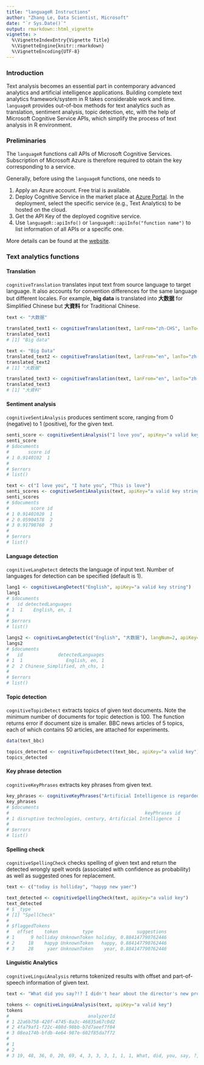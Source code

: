 ```yaml
---
title: "languageR Instructions"
author: "Zhang Le, Data Scientist, Microsoft"
date: "`r Sys.Date()`"
output: rmarkdown::html_vignette
vignette: >
  %\VignetteIndexEntry{Vignette Title}
  %\VignetteEngine{knitr::rmarkdown}
  %\VignetteEncoding{UTF-8}
---
```


### Introduction

Text analysis becomes an essential part in contemporary advanced analytics and artificial intelligence applications. Building complete text analytics framework/system in R takes considerable work and time. `languageR` provides out-of-box methods for text analytics such as translation, sentiment analysis, topic detection, etc, with the help of Microsoft Cognitive Service APIs, which simplify the process of text analysis in R environment. 

### Preliminaries

The `languageR` functions call APIs of Microsoft Cognitive Services. Subscription of Microsoft Azure is therefore required to obtain the key corresponding to a service. 

Generally, before using the `languageR` functions, one needs to 

1. Apply an Azure account. Free trial is available.
2. Deploy Cognitive Service in the market place at [Azure Portal](https://portal.azure.com/). In the deployment, select the specific service (e.g., Text Analytics) to be hosted on the cloud. 
3. Get the API Key of the deployed cognitive service.
4. Use `languageR::apiInfo()` or `languageR::apiInfo("function name")` to list information of all APIs or a specific one.

More details can be found at the [website](https://www.microsoft.com/cognitive-services/en-us/apis).

### Text analytics functions

#### Translation
`cognitiveTranslation` translates input text from source language to target language. It also accounts for convention differences for the same language but different locales. For example, **big data** is translated into **大数据** for Simplified Chinese but **大資料** for Traditional Chinese.
```r
text <- "大数据"

translated_text1 <- cognitiveTranslation(text, lanFrom="zh-CHS", lanTo="en", apiKey="a valid key")
translated_text1
# [1] "Big data"

text <- "Big Data"
translated_text2 <- cognitiveTranslation(text, lanFrom="en", lanTo="zh-CHS", apiKey="a valid key")
translated_text2
# [1] "大数据"

translated_text3 <- cognitiveTranslation(text, lanFrom="en", lanTo="zh-CHT", apiKey="a valid key")
translated_text3
# [1] "大資料"
```

#### Sentiment analysis
`cognitiveSentiAnalysis` produces sentiment score, ranging from 0 (negative) to 1 (positive), for the given text. 
```r
senti_score <- cognitiveSentiAnalysis("I love you", apiKey="a valid key string")
senti_score
# $documents
#       score id
# 1 0.9140102  1
# 
# $errors
# list()

text <- c("I love you", "I hate you", "This is love")
senti_scores <- cognitiveSentiAnalysis(text, apiKey="a valid key string")
senti_scores
# $documents
#        score id
# 1 0.91401020  1
# 2 0.05904578  2
# 3 0.91798760  3
# 
# $errors
# list()
```

#### Language detection
`cognitiveLangDetect` detects the language of input text. Number of languages for detection can be specified (default is 1).
```r
lang1 <- cognitiveLangDetect("English", apiKey="a valid key string")
lang1
# $documents
#   id detectedLanguages
# 1  1    English, en, 1
# 
# $errors
# list()

langs2 <- cognitiveLangDetect(c("English", "大数据"), langNum=2, apiKey="a valid key string")
langs2
# $documents
#   id             detectedLanguages
# 1  1                English, en, 1
# 2  2 Chinese_Simplified, zh_chs, 1
# 
# $errors
# list()
```

#### Topic detection
`cognitiveTopicDetect` extracts topics of given text documents. Note the minimum number of documents for topic detection is 100. The function returns error if document size is smaller. BBC news articles of 5 topics, each of which contains 50 articles, are attached for experiments.
```r
data(text_bbc)

topics_detected <- cognitiveTopicDetect(text_bbc, apiKey="a valid key")
topics_detected
```

#### Key phrase detection
`cognitiveKeyPhrases` extracts key phrases from given text.
```r
key_phrases <- cognitiveKeyPhrases("Artificial Intelligence is regarded as one of the disruptive technologies in the 21st century", apiKey="a valid key string")
key_phrases
# $documents
#                                                  keyPhrases id
# 1 disruptive technologies, century, Artificial Intelligence  1
# 
# $errors
# list()
```

#### Spelling check
`cognitiveSpellingCheck` checks spelling of given text and return the detected wrongly spelt words (associated with confidence as probability) as well as suggested ones for replacement.
```r
text <- c("today is holliday", "hapyp new yaer")

text_detected <- cognitiveSpellingCheck(text, apiKey="a valid key")
text_detected
# $`_type`
# [1] "SpellCheck"
# 
# $flaggedTokens
#   offset    token         type                suggestions
# 1      9 holliday UnknownToken holiday, 0.884147790762446
# 2     18    hapyp UnknownToken   happy, 0.884147790762446
# 3     28     yaer UnknownToken    year, 0.884147790762446
```

#### Linguistic Analytics
`cognitiveLinguiAnalysis` returns tokenized results with offset and part-of-speech information of given text. 
```r
text <- "What did you say?!? I didn't hear about the director's new proposal. It's important to Mr. and Mrs. Smith"

tokens <- cognitiveLinguiAnalysis(text, apiKey="a valid key")
tokens
#                             analyzerId
# 1 22a6b758-420f-4745-8a3c-46835a67c0d2
# 2 4fa79af1-f22c-408d-98bb-b7d7aeef7f04
# 3 08ea174b-bfdb-4e64-987e-602f85da7f72
#                                                                                                                                                                                                                                                                                                                                                                                                                                                                                            result
# 1                                                                                                           (TOP (SBARQ (WHNP (WP What)) (SQ (VBD did) (NP (PRP you)) (VP (VB say)) (. ?)) (. !) (. ?))), (TOP (S (NP (PRP I)) (VP (VBD did) (RB n't) (VP (VB hear) (PP (IN about) (NP (NP (DT the) (NN director) (POS 's)) (JJ new) (NN proposal))))) (. .))), (TOP (S (NP (PRP It)) (VP (VBZ 's) (ADJP (JJ important) (PP (TO to) (NP (NP (NNP Mr.)) (CC and) (NP (NNP Mrs.) (NNP Smith))))))))
# 2                                                                                                                                                                                                                                                                                                                                                                                   WP, VBD, PRP, VBP, ., ., ., PRP, VBD, RB, VB, IN, DT, NN, POS, JJ, NN, ., PRP, VBZ, JJ, TO, NNP, CC, NNP, NNP
# 3 19, 48, 36, 0, 20, 69, 4, 3, 3, 3, 1, 1, 1, What, did, you, say, ?, !, ?, 0, 5, 9, 13, 16, 17, 18, What, did, you, say, ?, !, ?, 1, 3, 3, 4, 5, 3, 8, 2, 3, 8, 1, I, did, n't, hear, about, the, director, 's, new, proposal, ., 20, 22, 25, 29, 34, 40, 44, 52, 55, 59, 67, I, did, n't, hear, about, the, director, 's, new, proposal, ., 2, 2, 9, 2, 3, 3, 4, 5, It, 's, important, to, Mr., and, Mrs., Smith, 69, 71, 74, 84, 87, 91, 95, 100, It, 's, important, to, Mr., and, Mrs., Smith
```